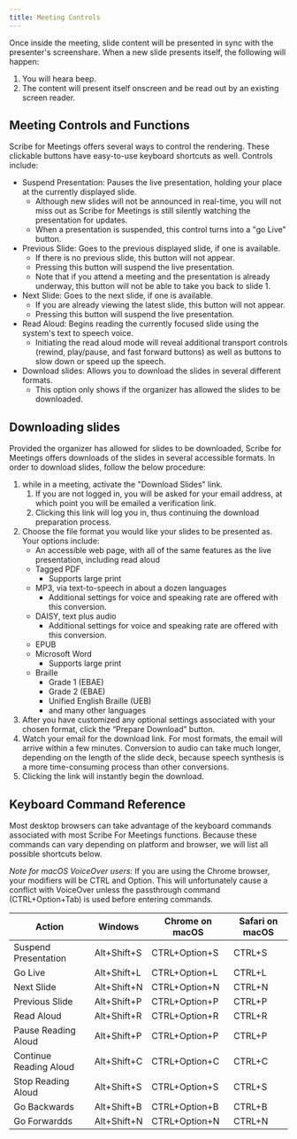 ```yaml
---
title: Meeting Controls
---
```



Once inside the meeting, slide content will be presented in sync with the presenter's screenshare. When a new slide presents itself, the following will happen:
1. You will heara beep.
1. The content will present itself onscreen and be read out by an existing screen reader.

## Meeting Controls and Functions

Scribe for Meetings offers several ways to control the rendering. These clickable buttons have easy-to-use keyboard shortcuts as well. Controls include:
* Suspend Presentation: Pauses the live presentation, holding your place at the currently displayed slide.      
    * Although new slides will not be announced in real-time, you will not miss out as Scribe for Meetings is still silently watching the presentation for updates.
    * When a presentation is suspended, this control turns into a "go Live" button.
* Previous Slide: Goes to the previous displayed slide, if one is available.
    * If there is no previous slide, this button will not appear.
    * Pressing this button will suspend the live presentation.
    * Note that if you attend a meeting and the presentation is already underway, this button will not be able to take you back to slide 1.
* Next Slide: Goes to the next slide, if one is available.
    * If you are already viewing the latest slide, this button will not appear.
    * Pressing this button will suspend the live presentation.
* Read Aloud: Begins reading the currently focused slide using the system's text to speech voice.
    * Initiating the read aloud mode will reveal additional transport controls (rewind, play/pause, and fast forward buttons) as well as buttons to slow down or speed up the speech.
* Download slides: Allows you to download the slides in several different formats.
    * This option only shows if the organizer has allowed the slides to be downloaded.

## Downloading slides

Provided the organizer has allowed for slides to be downloaded, Scribe for Meetings offers downloads of the slides in several accessible formats. In order to download slides, follow the below procedure:
1. while in a meeting, activate the "Download Slides" link.
	1. If you are not logged in, you will be asked for your email address, at which point you will be emailed a verification link.
	1. Clicking this link will log you in, thus continuing the download preparation process.
1. Choose the file format you would like your slides to be presented as. Your options include:
    * An accessible web page, with all of the same features as the live presentation, including read aloud
    * Tagged PDF
        * Supports large print
    * MP3, via text-to-speech in about a dozen languages
        * Additional settings for voice and speaking rate are offered with this conversion.
    * DAISY, text plus audio
        * Additional settings for voice and speaking rate are offered with this conversion.
    * EPUB
    * Microsoft Word
        * Supports large print
    * Braille
        * Grade 1 (EBAE)
        * Grade 2 (EBAE)
        * Unified English Braille (UEB)
        * and many other languages
1. After you have customized any optional settings associated with your chosen format, click the “Prepare Download” button.
1. Watch your email for the download link. For most formats, the email will arrive within a few minutes. Conversion to audio can take much longer, depending on the length of the slide deck, because speech synthesis is a more time-consuming process than other conversions.
1. Clicking the link will instantly begin the download.

## Keyboard Command Reference

Most desktop browsers can take advantage of the keyboard commands associated with most Scribe For Meetings functions. Because these commands can vary depending on platform and browser, we will list all possible shortcuts below.

*Note for macOS VoiceOver users*: If you are using the Chrome browser, your modifiers will be CTRL and Option. This will unfortunately cause a conflict with VoiceOver unless the passthrough command (CTRL+Option+Tab) is used before entering commands.

Action | Windows | Chrome on macOS | Safari on macOS
--- | --- | --- | ---
Suspend Presentation | Alt+Shift+S | CTRL+Option+S | CTRL+S
Go Live | Alt+Shift+L | CTRL+Option+L | CTRL+L
Next Slide | Alt+Shift+N | CTRL+Option+N | CTRL+N
Previous Slide | Alt+Shift+P | CTRL+Option+P | CTRL+P
Read Aloud | Alt+Shift+R | CTRL+Option+R | CTRL+R
Pause Reading Aloud | Alt+Shift+P | CTRL+Option+P | CTRL+P
Continue Reading Aloud | Alt+Shift+C | CTRL+Option+C | CTRL+C
Stop Reading Aloud | Alt+Shift+S | CTRL+Option+S | CTRL+S
Go Backwards | Alt+Shift+B | CTRL+Option+B | CTRL+B
Go Forwardds | Alt+Shift+N | CTRL+Option+N | CTRL+N

